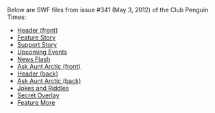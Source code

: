 Below are SWF files from issue #341 (May 3, 2012) of the Club Penguin Times:

*[[Media:News341HeaderFront.swf|Header (front)]]
*[[Media:News341FeatureStory.swf|Feature Story]]
*[[Media:News341SupportStory.swf|Support Story]]
*[[Media:News341UpcomingEvents.swf|Upcoming Events]]
*[[Media:News341NewsFlash.swf|News Flash]]
*[[Media:News341AskAuntArcticFront.swf|Ask Aunt Arctic (front)]]
*[[Media:News341HeaderBack.swf|Header (back)]]
*[[Media:News341AskAuntArcticBack.swf|Ask Aunt Arctic (back)]]
*[[Media:News341JokesAndRiddles.swf|Jokes and Riddles]]
*[[Media:News341SecretOverlay.swf|Secret Overlay]]
*[[Media:News341FeatureMore.swf|Feature More]]

